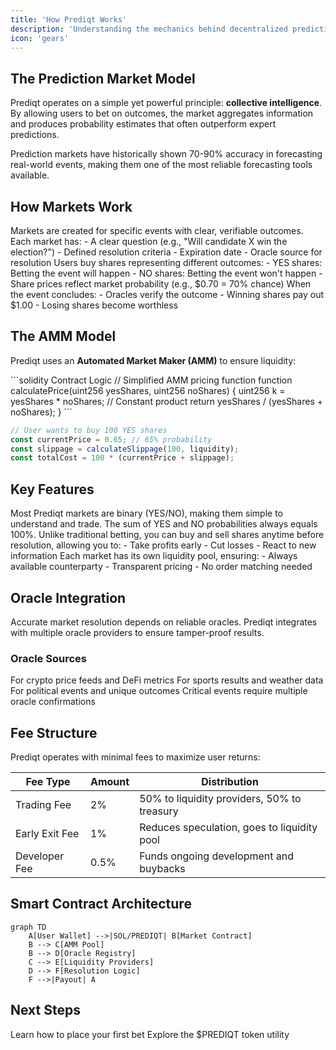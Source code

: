 ```yaml
---
title: 'How Prediqt Works'
description: 'Understanding the mechanics behind decentralized prediction markets'
icon: 'gears'
---
```


## The Prediction Market Model

Prediqt operates on a simple yet powerful principle: **collective intelligence**. By allowing users to bet on outcomes, the market aggregates information and produces probability estimates that often outperform expert predictions.

<Note>
  Prediction markets have historically shown 70-90% accuracy in forecasting real-world events, making them one of the most reliable forecasting tools available.
</Note>

## How Markets Work

<Steps>
  <Step title="Market Creation">
    Markets are created for specific events with clear, verifiable outcomes. Each market has:
    - A clear question (e.g., "Will candidate X win the election?")
    - Defined resolution criteria
    - Expiration date
    - Oracle source for resolution
  </Step>
  <Step title="Trading Phase">
    Users buy shares representing different outcomes:
    - YES shares: Betting the event will happen
    - NO shares: Betting the event won't happen
    - Share prices reflect market probability (e.g., $0.70 = 70% chance)
  </Step>
  <Step title="Resolution">
    When the event concludes:
    - Oracles verify the outcome
    - Winning shares pay out $1.00
    - Losing shares become worthless
  </Step>
</Steps>

## The AMM Model

Prediqt uses an **Automated Market Maker (AMM)** to ensure liquidity:

<CodeGroup>
```solidity Contract Logic
// Simplified AMM pricing function
function calculatePrice(uint256 yesShares, uint256 noShares) {
    uint256 k = yesShares * noShares; // Constant product
    return yesShares / (yesShares + noShares);
}
```

```typescript Example Trade
// User wants to buy 100 YES shares
const currentPrice = 0.65; // 65% probability
const slippage = calculateSlippage(100, liquidity);
const totalCost = 100 * (currentPrice + slippage);
```
</CodeGroup>

## Key Features

<Tabs>
  <Tab title="Binary Markets">
    Most Prediqt markets are binary (YES/NO), making them simple to understand and trade. The sum of YES and NO probabilities always equals 100%.
  </Tab>
  <Tab title="Continuous Trading">
    Unlike traditional betting, you can buy and sell shares anytime before resolution, allowing you to:
    - Take profits early
    - Cut losses
    - React to new information
  </Tab>
  <Tab title="Liquidity Pools">
    Each market has its own liquidity pool, ensuring:
    - Always available counterparty
    - Transparent pricing
    - No order matching needed
  </Tab>
</Tabs>

## Oracle Integration

<Warning>
  Accurate market resolution depends on reliable oracles. Prediqt integrates with multiple oracle providers to ensure tamper-proof results.
</Warning>

### Oracle Sources

<CardGroup cols={2}>
  <Card title="Pyth Network" icon="link">
    For crypto price feeds and DeFi metrics
  </Card>
  <Card title="Chainlink" icon="chain">
    For sports results and weather data
  </Card>
  <Card title="Custom Oracles" icon="code">
    For political events and unique outcomes
  </Card>
  <Card title="Multi-sig Verification" icon="shield-check">
    Critical events require multiple oracle confirmations
  </Card>
</CardGroup>

## Fee Structure

Prediqt operates with minimal fees to maximize user returns:

| Fee Type | Amount | Distribution |
|----------|--------|--------------|
| Trading Fee | 2% | 50% to liquidity providers, 50% to treasury |
| Early Exit Fee | 1% | Reduces speculation, goes to liquidity pool |
| Developer Fee | 0.5% | Funds ongoing development and buybacks |

## Smart Contract Architecture

```mermaid
graph TD
    A[User Wallet] -->|SOL/PREDIQT| B[Market Contract]
    B --> C[AMM Pool]
    B --> D[Oracle Registry]
    C --> E[Liquidity Providers]
    D --> F[Resolution Logic]
    F -->|Payout| A
```

## Next Steps

<CardGroup cols={2}>
  <Card
    title="Start Trading"
    icon="play"
    href="/using/getting-started"
  >
    Learn how to place your first bet
  </Card>
  <Card
    title="Understand Tokenomics"
    icon="chart-line"
    href="/token/about-prediqt"
  >
    Explore the $PREDIQT token utility
  </Card>
</CardGroup> 